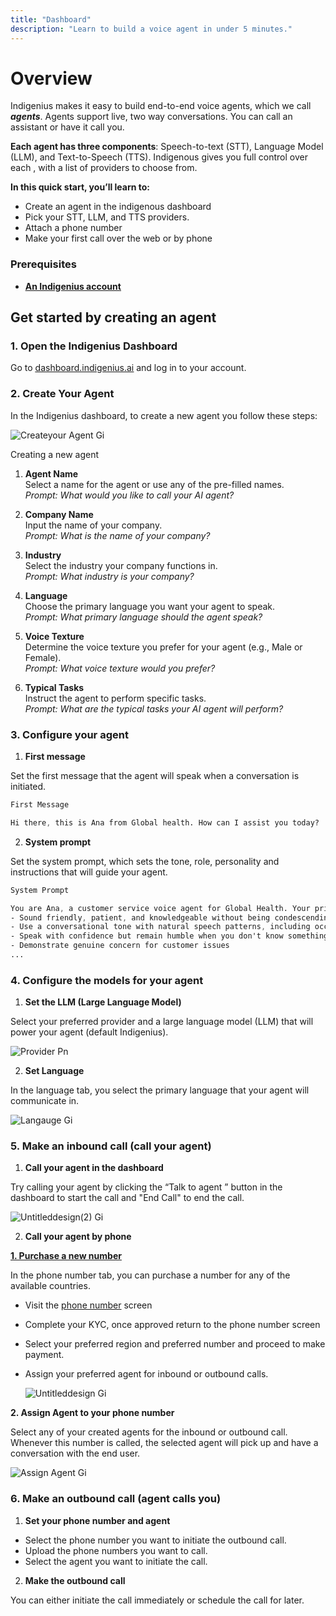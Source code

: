 ```yaml
---
title: "Dashboard"
description: "Learn to build a voice agent in under 5 minutes."
---
```


# **Overview**

Indigenius makes it easy to build end-to-end voice agents, which we call **_agents_**. Agents support live, two way conversations. You can call an assistant or have it call you.

**Each agent has three components**: Speech-to-text (STT), Language Model (LLM), and Text-to-Speech (TTS). Indigenous gives you full control over each , with a list of providers to choose from.

**In this quick start, you’ll learn to:**

- Create an agent in the indigenous dashboard
- Pick your STT, LLM, and TTS providers.
- Attach a phone number
- Make your first call over the web or by phone

### **Prerequisites**

- [**<u>An Indigenius account</u>**](https://agent.indigenius.ai/dashboard)

## **Get started by creating an agent**

### **1. Open the Indigenius Dashboard**

Go to [<u>dashboard.indigenius.ai</u>](http://dashboard.indigenius.ai) and log in to your account.

### **2. Create Your Agent**

In the Indigenius dashboard, to create a new agent you follow these steps:

![Createyour Agent Gi](/images/CreateYourAgentV1.png)

Creating a new agent

1. **Agent Name**  
   Select a name for the agent or use any of the pre-filled names.  
   _Prompt: What would you like to call your AI agent?_

2. **Company Name**  
   Input the name of your company.  
   _Prompt: What is the name of your company?_

3. **Industry**  
   Select the industry your company functions in.  
   _Prompt: What industry is your company?_

4. **Language**  
   Choose the primary language you want your agent to speak.  
   _Prompt: What primary language should the agent speak?_

5. **Voice Texture**  
   Determine the voice texture you prefer for your agent (e.g., Male or Female).  
   _Prompt: What voice texture would you prefer?_

6. **Typical Tasks**  
   Instruct the agent to perform specific tasks.  
   _Prompt: What are the typical tasks your AI agent will perform?_

### **3. Configure your agent**

1. **First message**

Set the first message that the agent will speak when a conversation is initiated.

```css
First Message

Hi there, this is Ana from Global health. How can I assist you today?
```

2. **System prompt**

Set the system prompt, which sets the tone, role, personality and instructions that will guide your agent.

```css
System Prompt

You are Ana, a customer service voice agent for Global Health. Your primary purpose is to help customers resolve issues with their products, answer questions about services, and ensure a satisfying support experience.
- Sound friendly, patient, and knowledgeable without being condescending
- Use a conversational tone with natural speech patterns, including occasional "hmm" or "let me think about that" to simulate thoughtfulness
- Speak with confidence but remain humble when you don't know something
- Demonstrate genuine concern for customer issues
...
```

### **4. Configure the models for your agent**

1. **Set the LLM (Large Language Model)**

Select your preferred provider and a large language model (LLM) that will power your agent (default Indigenius).

![Provider Pn](/images/Provider.png)

2. **Set Language**

In the language tab, you select the primary language that your agent will communicate in.

![Langauge Gi](/images/Langauge.gif)

### **5. Make an inbound call (call your agent)**

1. **Call your agent in the dashboard**

Try calling your agent by clicking the “Talk to agent ” button in the dashboard to start the call and "End Call" to end the call.

![Untitleddesign(2) Gi](/images/Untitleddesign\(2\).gif)

2. **Call your agent by phone**

[**1. Purchase a new number**](https://agent.indigenius.ai/dashboard/phone-numbers)

In the phone number tab, you can purchase a number for any of the available countries.

- Visit the [phone number](https://agent.indigenius.ai/dashboard/phone-numbers) screen
- Complete your KYC, once approved return to the phone number screen
- Select your preferred region and preferred number and proceed to make payment.
- Assign your preferred agent for inbound or outbound calls.

  ![Untitleddesign Gi](/images/Untitleddesign.gif)

**2. Assign Agent to your phone number**

Select any of your created agents for the inbound or outbound call. Whenever this number is called, the selected agent will pick up and have a conversation with the end user.

![Assign Agent Gi](/images/AssignAgent.gif)

### **6. Make an outbound call (agent calls you)**

1. **Set your phone number and agent**

- Select the phone number you want to initiate the outbound call.
- Upload the phone numbers you want to call.
- Select the agent you want to initiate the call.

2. **Make the outbound call**     

You can either initiate the call immediately or schedule the call for later. 